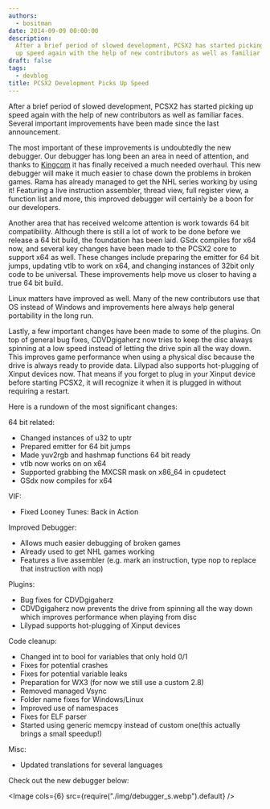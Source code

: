 ```yaml
---
authors:
  - bositman
date: 2014-09-09 00:00:00
description:
  After a brief period of slowed development, PCSX2 has started picking
  up speed again with the help of new contributors as well as familiar faces
draft: false
tags:
  - devblog
title: PCSX2 Development Picks Up Speed
---
```


After a brief period of slowed development, PCSX2 has started picking up
speed again with the help of new contributors as well as familiar faces.
Several important improvements have been made since the last
announcement.

<!-- truncate -->

The most important of these improvements is undoubtedly the new
debugger. Our debugger has long been an area in need of attention, and
thanks to [Kingcom](https://github.com/Kingcom) it has finally received
a much needed overhaul. This new debugger will make it much easier to
chase down the problems in broken games. Rama has already managed to get
the NHL series working by using it! Featuring a live instruction
assembler, thread view, full register view, a function list and more,
this improved debugger will certainly be a boon for our developers.

Another area that has received welcome attention is work towards 64 bit
compatibility. Although there is still a lot of work to be done before
we release a 64 bit build, the foundation has been laid. GSdx compiles
for x64 now, and several key changes have been made to the PCSX2 core to
support x64 as well. These changes include preparing the emitter for 64
bit jumps, updating vtlb to work on x64, and changing instances of 32bit
only code to be universal. These improvements help move us closer to
having a true 64 bit build.

Linux matters have improved as well. Many of the new contributors use
that OS instead of Windows and improvements here always help general
portability in the long run.

Lastly, a few important changes have been made to some of the plugins.
On top of general bug fixes, CDVDgigaherz now tries to keep the disc
always spinning at a low speed instead of letting the drive spin all the
way down. This improves game performance when using a physical disc
because the drive is always ready to provide data. Lilypad also supports
hot-plugging of Xinput devices now. That means if you forget to plug in
your Xinput device before starting PCSX2, it will recognize it when it
is plugged in without requiring a restart.

Here is a rundown of the most significant changes:

64 bit related:

- Changed instances of u32 to uptr
- Prepared emitter for 64 bit jumps
- Made yuv2rgb and hashmap functions 64 bit ready
- vtlb now works on on x64
- Supported grabbing the MXCSR mask on x86_64 in cpudetect
- GSdx now compiles for x64

VIF:

- Fixed Looney Tunes: Back in Action

Improved Debugger:

- Allows much easier debugging of broken games
- Already used to get NHL games working
- Features a live assembler (e.g. mark an instruction, type nop to
  replace that instruction with nop)

Plugins:

- Bug fixes for CDVDgigaherz
- CDVDgigaherz now prevents the drive from spinning all the way down
  which improves performance when playing from disc
- Lilypad supports hot-plugging of Xinput devices

Code cleanup:

- Changed int to bool for variables that only hold 0/1
- Fixes for potential crashes
- Fixes for potential variable leaks
- Preparation for WX3 (for now we still use a custom 2.8)
- Removed managed Vsync
- Folder name fixes for Windows/Linux
- Improved use of namespaces
- Fixes for ELF parser
- Started using generic memcpy instead of custom one(this actually
  brings a small speedup!)

Misc:

- Updated translations for several languages

Check out the new debugger below:

<Image cols={6} src={require("./img/debugger_s.webp").default} />
